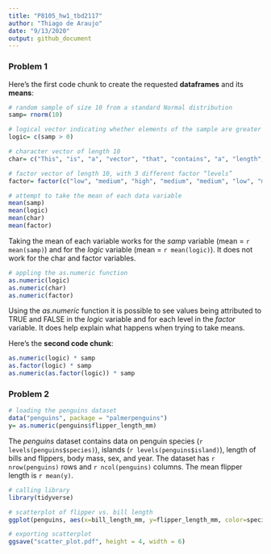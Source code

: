 ```yaml
---
title: "P8105_hw1_tbd2117"
author: "Thiago de Araujo"
date: "9/13/2020"
output: github_document
---
```


### Problem 1

Here's the first code chunk to create the requested **dataframes** and its **means**:

```r
# random sample of size 10 from a standard Normal distribution
samp= rnorm(10)

# logical vector indicating whether elements of the sample are greater than 0
logic= c(samp > 0)

# character vector of length 10
char= c("This", "is", "a", "vector", "that", "contains", "a", "length", "of", "ten")

# factor vector of length 10, with 3 different factor “levels”
factor= factor(c("low", "medium", "high", "medium", "medium", "low", "medium", "low", "high", "low"))

# attempt to take the mean of each data variable
mean(samp)
mean(logic)
mean(char)
mean(factor)
````

Taking the mean of each variable works for the _samp_ variable (mean = `r mean(samp)`) and for the _logic_ variable (mean = `r mean(logic)`). It does not work for the char and factor variables.

```r
# appling the as.numeric function
as.numeric(logic)
as.numeric(char)
as.numeric(factor)
````
Using the _as.numeric_ function it is possible to see values being attributed to TRUE and FALSE in the _logic_ variable and for each level in the _factor_ variable. It does help explain what happens when trying to take means.

Here's the **second code chunk**:
```r
as.numeric(logic) * samp
as.factor(logic) * samp
as.numeric(as.factor(logic)) * samp
```

### Problem 2

```r
# loading the penguins dataset
data("penguins", package = "palmerpenguins")
y= as.numeric(penguins$flipper_length_mm)
````

The _penguins_ dataset contains data on penguin species (`r levels(penguins$species)`), islands (`r levels(penguins$island)`), length of bills and flippers, body mass, sex, and year. 
The dataset has `r nrow(penguins)` rows and `r ncol(penguins)` columns. 
The mean flipper length is `r mean(y) `.

```r
# calling library
library(tidyverse)

# scatterplot of flipper vs. bill length
ggplot(penguins, aes(x=bill_length_mm, y=flipper_length_mm, color=species)) + geom_point()

# exporting scatterplot 
ggsave("scatter_plot.pdf", height = 4, width = 6)
```